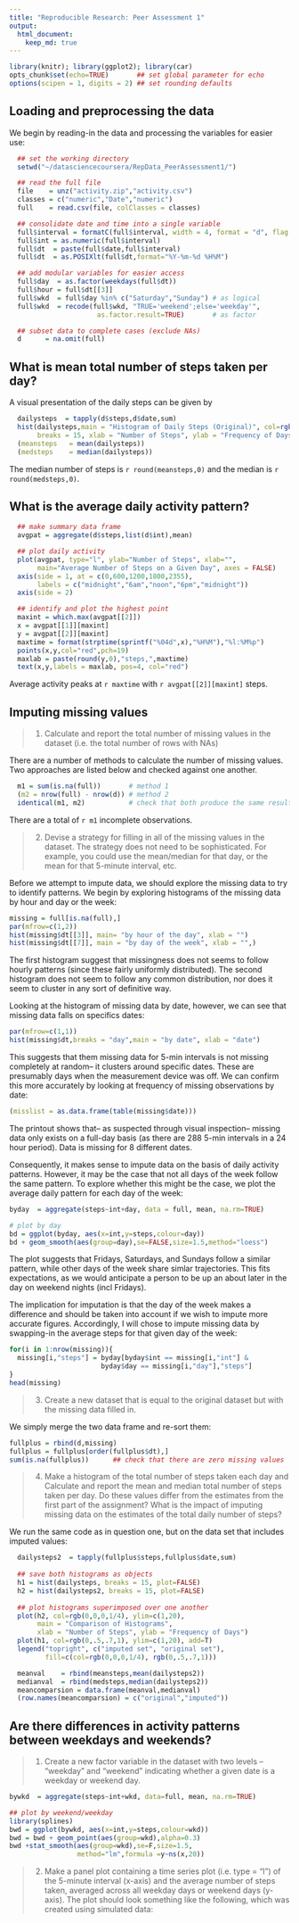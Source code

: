```yaml
---
title: "Reproducible Research: Peer Assessment 1"
output: 
  html_document:
    keep_md: true
---
```

```r
library(knitr); library(ggplot2); library(car)
opts_chunk$set(echo=TRUE)       ## set global parameter for echo
options(scipen = 1, digits = 2) ## set rounding defaults
```

## Loading and preprocessing the data

We begin by reading-in the data and processing the variables for easier use: 

```r
  ## set the working directory
  setwd("~/datasciencecoursera/RepData_PeerAssessment1/")

  ## read the full file
  file    = unz("activity.zip","activity.csv")
  classes = c("numeric","Date","numeric")
  full    = read.csv(file, colClasses = classes)

  ## consolidate date and time into a single variable
  full$interval = formatC(full$interval, width = 4, format = "d", flag = "0") 
  full$int = as.numeric(full$interval)
  full$dt  = paste(full$date,full$interval)
  full$dt  = as.POSIXlt(full$dt,format="%Y-%m-%d %H%M")

  ## add modular variables for easier access
  full$day  = as.factor(weekdays(full$dt))
  full$hour = full$dt[[3]]
  full$wkd  = full$day %in% c("Saturday","Sunday") # as logical
  full$wkd  = recode(full$wkd, "TRUE='weekend';else='weekday'", 
                      as.factor.result=TRUE)       # as factor

  ## subset data to complete cases (exclude NAs)
  d      = na.omit(full)
```

## What is mean total number of steps taken per day?

A visual presentation of the daily steps can be given by
```r
  dailysteps  = tapply(d$steps,d$date,sum)
  hist(dailysteps,main = "Histogram of Daily Steps (Original)", col=rgb(0,.5,.7,1),
       breaks = 15, xlab = "Number of Steps", ylab = "Frequency of Days")
  (meansteps   = mean(dailysteps))
  (medsteps    = median(dailysteps))
```

The median number of steps is `r round(meansteps,0)` and the median is `r round(medsteps,0)`.

## What is the average daily activity pattern?

```r
  ## make summary data frame
  avgpat = aggregate(d$steps,list(d$int),mean)

  ## plot daily activity
  plot(avgpat, type="l", ylab="Number of Steps", xlab="",
       main="Average Number of Steps on a Given Day", axes = FALSE)
  axis(side = 1, at = c(0,600,1200,1800,2355),
       labels = c("midnight","6am","noon","6pm","midnight"))
  axis(side = 2)

  ## identify and plot the highest point
  maxint = which.max(avgpat[[2]])
  x = avgpat[[1]][maxint]
  y = avgpat[[2]][maxint]
  maxtime = format(strptime(sprintf("%04d",x),"%H%M"),"%l:%M%p")
  points(x,y,col="red",pch=19)
  maxlab = paste(round(y,0),"steps,",maxtime)
  text(x,y,labels = maxlab, pos=4, col="red")
```

Average activity peaks at `r maxtime` with `r avgpat[[2]][maxint]` steps.


## Imputing missing values

>1. Calculate and report the total number of missing values in the dataset (i.e. the total number of rows with NAs)

There are a number of methods to calculate the number of missing values. Two approaches are listed below and checked against one another.

```r
  m1 = sum(is.na(full))       # method 1
  (m2 = nrow(full) - nrow(d)) # method 2
  identical(m1, m2)           # check that both produce the same result
```
There are a total of `r m1` incomplete observations.

>2. Devise a strategy for filling in all of the missing values in the dataset. The strategy does not need to be sophisticated. For example, you could use the mean/median for that day, or the mean for that 5-minute interval, etc.

Before we attempt to impute data, we should explore the missing data to try to identify patterns. We begin by exploring histograms of the missing data by hour and day or the week:

```r
missing = full[is.na(full),]
par(mfrow=c(1,2))
hist(missing$dt[[3]], main= "by hour of the day", xlab = "")
hist(missing$dt[[7]], main = "by day of the week", xlab = "",)
```

The first histogram suggest that missingness does not seems to follow hourly patterns (since these fairly uniformly distributed). The second histogram does not seem to follow any common distribution, nor does it seem to cluster in any sort of definitive way.

Looking at the histogram of missing data by date, however, we can see that missing data falls on specifics dates:

```r
par(mfrow=c(1,1))
hist(missing$dt,breaks = "day",main = "by date", xlab = "date")
```

This suggests that them missing data for 5-min intervals is not missing completely at random-- it clusters around specific dates. These are presumably days when the measurement device was off. We can confirm this more accurately by looking at frequency of missing observations by date:

```r
(misslist = as.data.frame(table(missing$date)))
```

The printout shows that-- as suspected through visual inspection-- missing data only exists on a full-day basis (as there are 288 5-min intervals in a 24 hour period). Data is missing for 8 different dates.

Consequently, it makes sense to impute data on the basis of daily activity patterns. However, it may be the case that not all days of the week follow the same pattern. To explore whether this might be the case, we plot the average daily pattern for each day of the week:

```r
byday  = aggregate(steps~int+day, data = full, mean, na.rm=TRUE)

# plot by day
bd = ggplot(byday, aes(x=int,y=steps,colour=day))
bd + geom_smooth(aes(group=day),se=FALSE,size=1.5,method="loess")
```

The plot suggests that Fridays, Saturdays, and Sundays follow a similar pattern, while other days of the week share simlar trajectories. This fits expectations, as we would anticipate a person to be up an about later in the day on weekend nights (incl Fridays).

The implication for imputation is that the day of the week makes a difference and should be taken into account if we wish to impute more accurate figures. Accordingly, I will chose to impute missing data by swapping-in the average steps for that given day of the week:

```r
for(i in 1:nrow(missing)){
  missing[i,"steps"] = byday[byday$int == missing[i,"int"] & 
                       byday$day == missing[i,"day"],"steps"]
}
head(missing)
```
>3. Create a new dataset that is equal to the original dataset but with the missing data filled in.

We simply merge the two data frame and re-sort them:

```r
fullplus = rbind(d,missing)
fullplus = fullplus[order(fullplus$dt),]
sum(is.na(fullplus))      ## check that there are zero missing values
```

>4. Make a histogram of the total number of steps taken each day and Calculate and report the mean and median total number of steps taken per day. Do these values differ from the estimates from the first part of the assignment? What is the impact of imputing missing data on the estimates of the total daily number of steps?

We run the same code as in question one, but on the data set that includes imputed values: 

```r
  dailysteps2  = tapply(fullplus$steps,fullplus$date,sum)
  
  ## save both histograms as objects
  h1 = hist(dailysteps, breaks = 15, plot=FALSE)
  h2 = hist(dailysteps2, breaks = 15, plot=FALSE)
  
  ## plot histograms superimposed over one another
  plot(h2, col=rgb(0,0,0,1/4), ylim=c(1,20), 
       main = "Comparison of Histograms",
       xlab = "Number of Steps", ylab = "Frequency of Days")
  plot(h1, col=rgb(0,.5,.7,1), ylim=c(1,20), add=T)
  legend("topright", c("imputed set", "original set"), 
         fill=c(col=rgb(0,0,0,1/4), rgb(0,.5,.7,1)))
```



```r
  meanval    = rbind(meansteps,mean(dailysteps2))
  medianval  = rbind(medsteps,median(dailysteps2))
  meancomparsion = data.frame(meanval,medianval)
  (row.names(meancomparsion) = c("original","imputed"))
```

## Are there differences in activity patterns between weekdays and weekends?

>1. Create a new factor variable in the dataset with two levels -- "weekday" and "weekend" indicating whether a given date is a weekday or weekend day.

```r
bywkd  = aggregate(steps~int+wkd, data=full, mean, na.rm=TRUE)

## plot by weekend/weekday
library(splines)
bwd = ggplot(bywkd, aes(x=int,y=steps,colour=wkd))
bwd = bwd + geom_point(aes(group=wkd),alpha=0.3)
bwd +stat_smooth(aes(group=wkd),se=F,size=1.5,
                 method="lm",formula =y~ns(x,20))
```


>2. Make a panel plot containing a time series plot (i.e. type = "l") of the 5-minute interval (x-axis) and the average number of steps taken, averaged across all weekday days or weekend days (y-axis). The plot should look something like the following, which was created using simulated data:
